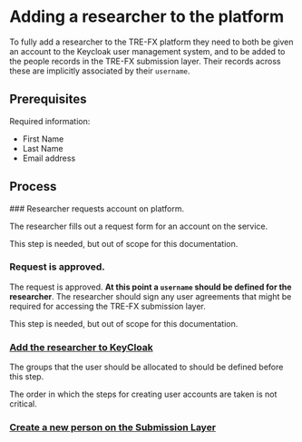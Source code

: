 
# Adding a researcher to the platform

To fully add a researcher to the TRE-FX platform
they need to both be given an account to the Keycloak user management system,
and to be added to the people records in the TRE-FX submission layer.
Their records across these are implicitly associated by their `username`.

## Prerequisites

Required information:
- First Name
- Last Name
- Email address

## Process


<Steps>
### Researcher requests account on platform.

The researcher fills out a request form for an account on the service.

<Callout>
This step is needed, but out of scope for this documentation.
</Callout>

### Request is approved.

The request is approved.
**At this point a `username` should be defined for the researcher**.
The researcher should sign any user agreements 
that might be required for accessing the TRE-FX submission layer.

<Callout>
This step is needed, but out of scope for this documentation.
</Callout>


### [Add the researcher to KeyCloak](/activities/keycloakAdminAddingNewUser)

The groups that the user should be allocated to should be defined before this step.

<Callout>
The order in which the steps for creating user accounts are taken is not critical.
</Callout>

### [Create a new person on the Submission Layer](/activities/submissionManagerAddingNewPerson)

</Steps>